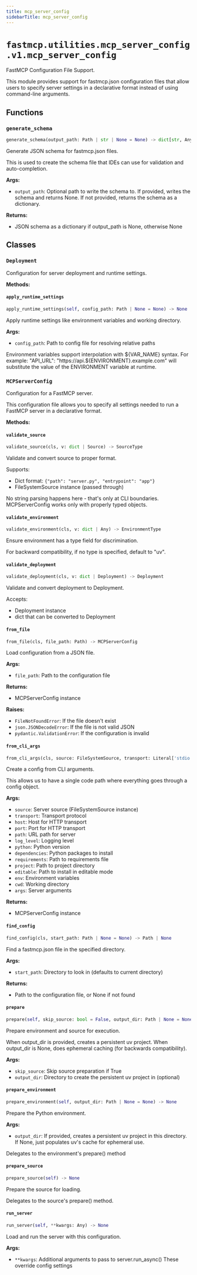 ```yaml
---
title: mcp_server_config
sidebarTitle: mcp_server_config
---
```


# `fastmcp.utilities.mcp_server_config.v1.mcp_server_config`


FastMCP Configuration File Support.

This module provides support for fastmcp.json configuration files that allow
users to specify server settings in a declarative format instead of using
command-line arguments.


## Functions

### `generate_schema` <sup><a href="https://github.com/jlowin/fastmcp/blob/main/src/fastmcp/utilities/mcp_server_config/v1/mcp_server_config.py#L416" target="_blank"><Icon icon="github" style="width: 14px; height: 14px;" /></a></sup>

```python
generate_schema(output_path: Path | str | None = None) -> dict[str, Any] | None
```


Generate JSON schema for fastmcp.json files.

This is used to create the schema file that IDEs can use for
validation and auto-completion.

**Args:**
- `output_path`: Optional path to write the schema to. If provided,
        writes the schema and returns None. If not provided,
        returns the schema as a dictionary.

**Returns:**
- JSON schema as a dictionary if output_path is None, otherwise None


## Classes

### `Deployment` <sup><a href="https://github.com/jlowin/fastmcp/blob/main/src/fastmcp/utilities/mcp_server_config/v1/mcp_server_config.py#L36" target="_blank"><Icon icon="github" style="width: 14px; height: 14px;" /></a></sup>


Configuration for server deployment and runtime settings.


**Methods:**

#### `apply_runtime_settings` <sup><a href="https://github.com/jlowin/fastmcp/blob/main/src/fastmcp/utilities/mcp_server_config/v1/mcp_server_config.py#L85" target="_blank"><Icon icon="github" style="width: 14px; height: 14px;" /></a></sup>

```python
apply_runtime_settings(self, config_path: Path | None = None) -> None
```

Apply runtime settings like environment variables and working directory.

**Args:**
- `config_path`: Path to config file for resolving relative paths

Environment variables support interpolation with ${VAR_NAME} syntax.
For example: "API_URL": "https://api.${ENVIRONMENT}.example.com"
will substitute the value of the ENVIRONMENT variable at runtime.


### `MCPServerConfig` <sup><a href="https://github.com/jlowin/fastmcp/blob/main/src/fastmcp/utilities/mcp_server_config/v1/mcp_server_config.py#L134" target="_blank"><Icon icon="github" style="width: 14px; height: 14px;" /></a></sup>


Configuration for a FastMCP server.

This configuration file allows you to specify all settings needed to run
a FastMCP server in a declarative format.


**Methods:**

#### `validate_source` <sup><a href="https://github.com/jlowin/fastmcp/blob/main/src/fastmcp/utilities/mcp_server_config/v1/mcp_server_config.py#L183" target="_blank"><Icon icon="github" style="width: 14px; height: 14px;" /></a></sup>

```python
validate_source(cls, v: dict | Source) -> SourceType
```

Validate and convert source to proper format.

Supports:
- Dict format: `{"path": "server.py", "entrypoint": "app"}`
- FileSystemSource instance (passed through)

No string parsing happens here - that's only at CLI boundaries.
MCPServerConfig works only with properly typed objects.


#### `validate_environment` <sup><a href="https://github.com/jlowin/fastmcp/blob/main/src/fastmcp/utilities/mcp_server_config/v1/mcp_server_config.py#L199" target="_blank"><Icon icon="github" style="width: 14px; height: 14px;" /></a></sup>

```python
validate_environment(cls, v: dict | Any) -> EnvironmentType
```

Ensure environment has a type field for discrimination.

For backward compatibility, if no type is specified, default to "uv".


#### `validate_deployment` <sup><a href="https://github.com/jlowin/fastmcp/blob/main/src/fastmcp/utilities/mcp_server_config/v1/mcp_server_config.py#L210" target="_blank"><Icon icon="github" style="width: 14px; height: 14px;" /></a></sup>

```python
validate_deployment(cls, v: dict | Deployment) -> Deployment
```

Validate and convert deployment to Deployment.

Accepts:
- Deployment instance
- dict that can be converted to Deployment


#### `from_file` <sup><a href="https://github.com/jlowin/fastmcp/blob/main/src/fastmcp/utilities/mcp_server_config/v1/mcp_server_config.py#L223" target="_blank"><Icon icon="github" style="width: 14px; height: 14px;" /></a></sup>

```python
from_file(cls, file_path: Path) -> MCPServerConfig
```

Load configuration from a JSON file.

**Args:**
- `file_path`: Path to the configuration file

**Returns:**
- MCPServerConfig instance

**Raises:**
- `FileNotFoundError`: If the file doesn't exist
- `json.JSONDecodeError`: If the file is not valid JSON
- `pydantic.ValidationError`: If the configuration is invalid


#### `from_cli_args` <sup><a href="https://github.com/jlowin/fastmcp/blob/main/src/fastmcp/utilities/mcp_server_config/v1/mcp_server_config.py#L246" target="_blank"><Icon icon="github" style="width: 14px; height: 14px;" /></a></sup>

```python
from_cli_args(cls, source: FileSystemSource, transport: Literal['stdio', 'http', 'sse', 'streamable-http'] | None = None, host: str | None = None, port: int | None = None, path: str | None = None, log_level: Literal['DEBUG', 'INFO', 'WARNING', 'ERROR', 'CRITICAL'] | None = None, python: str | None = None, dependencies: list[str] | None = None, requirements: str | None = None, project: str | None = None, editable: str | None = None, env: dict[str, str] | None = None, cwd: str | None = None, args: list[str] | None = None) -> MCPServerConfig
```

Create a config from CLI arguments.

This allows us to have a single code path where everything
goes through a config object.

**Args:**
- `source`: Server source (FileSystemSource instance)
- `transport`: Transport protocol
- `host`: Host for HTTP transport
- `port`: Port for HTTP transport
- `path`: URL path for server
- `log_level`: Logging level
- `python`: Python version
- `dependencies`: Python packages to install
- `requirements`: Path to requirements file
- `project`: Path to project directory
- `editable`: Path to install in editable mode
- `env`: Environment variables
- `cwd`: Working directory
- `args`: Server arguments

**Returns:**
- MCPServerConfig instance


#### `find_config` <sup><a href="https://github.com/jlowin/fastmcp/blob/main/src/fastmcp/utilities/mcp_server_config/v1/mcp_server_config.py#L323" target="_blank"><Icon icon="github" style="width: 14px; height: 14px;" /></a></sup>

```python
find_config(cls, start_path: Path | None = None) -> Path | None
```

Find a fastmcp.json file in the specified directory.

**Args:**
- `start_path`: Directory to look in (defaults to current directory)

**Returns:**
- Path to the configuration file, or None if not found


#### `prepare` <sup><a href="https://github.com/jlowin/fastmcp/blob/main/src/fastmcp/utilities/mcp_server_config/v1/mcp_server_config.py#L342" target="_blank"><Icon icon="github" style="width: 14px; height: 14px;" /></a></sup>

```python
prepare(self, skip_source: bool = False, output_dir: Path | None = None) -> None
```

Prepare environment and source for execution.

When output_dir is provided, creates a persistent uv project.
When output_dir is None, does ephemeral caching (for backwards compatibility).

**Args:**
- `skip_source`: Skip source preparation if True
- `output_dir`: Directory to create the persistent uv project in (optional)


#### `prepare_environment` <sup><a href="https://github.com/jlowin/fastmcp/blob/main/src/fastmcp/utilities/mcp_server_config/v1/mcp_server_config.py#L363" target="_blank"><Icon icon="github" style="width: 14px; height: 14px;" /></a></sup>

```python
prepare_environment(self, output_dir: Path | None = None) -> None
```

Prepare the Python environment.

**Args:**
- `output_dir`: If provided, creates a persistent uv project in this directory.
       If None, just populates uv's cache for ephemeral use.

Delegates to the environment's prepare() method


#### `prepare_source` <sup><a href="https://github.com/jlowin/fastmcp/blob/main/src/fastmcp/utilities/mcp_server_config/v1/mcp_server_config.py#L374" target="_blank"><Icon icon="github" style="width: 14px; height: 14px;" /></a></sup>

```python
prepare_source(self) -> None
```

Prepare the source for loading.

Delegates to the source's prepare() method.


#### `run_server` <sup><a href="https://github.com/jlowin/fastmcp/blob/main/src/fastmcp/utilities/mcp_server_config/v1/mcp_server_config.py#L381" target="_blank"><Icon icon="github" style="width: 14px; height: 14px;" /></a></sup>

```python
run_server(self, **kwargs: Any) -> None
```

Load and run the server with this configuration.

**Args:**
- `**kwargs`: Additional arguments to pass to server.run_async()
     These override config settings

